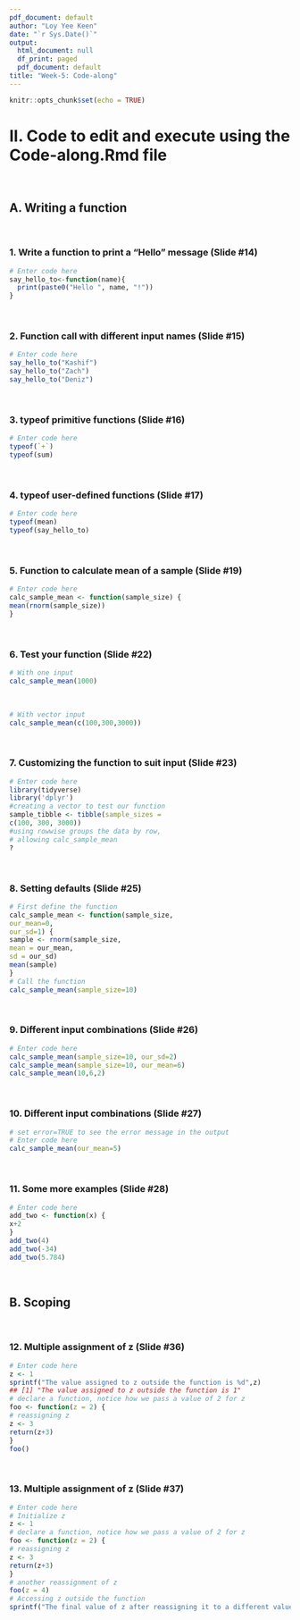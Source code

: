 ```yaml
---
pdf_document: default
author: "Loy Yee Keen"
date: "`r Sys.Date()`"
output:
  html_document: null
  df_print: paged
  pdf_document: default
title: "Week-5: Code-along"
---
```


  ```r
knitr::opts_chunk$set(echo = TRUE)
```

# II. Code to edit and execute using the Code-along.Rmd file 
<br>

## A. Writing a function
<br>

### 1. Write a function to print a "Hello" message (Slide #14)

```r
# Enter code here
say_hello_to<-function(name){
  print(paste0("Hello ", name, "!"))
}
```
<br>

### 2. Function call with different input names (Slide #15)

```r
# Enter code here
say_hello_to("Kashif")
say_hello_to("Zach")
say_hello_to("Deniz")
```
<br>

### 3. typeof primitive functions (Slide #16)

```r
# Enter code here
typeof(`+`)
typeof(sum)
```
<br>

### 4. typeof user-defined functions (Slide #17)

```r
# Enter code here
typeof(mean)
typeof(say_hello_to)
```
<br>

### 5. Function to calculate mean of a sample (Slide #19)

```r
# Enter code here
calc_sample_mean <- function(sample_size) {
mean(rnorm(sample_size))
}
```
<br>

### 6. Test your function (Slide #22)

```r
# With one input
calc_sample_mean(1000)
```
<br>
```r
# With vector input
calc_sample_mean(c(100,300,3000))
```
<br>

### 7. Customizing the function to suit input (Slide #23)

```r
# Enter code here
library(tidyverse)
library('dplyr')
#creating a vector to test our function
sample_tibble <- tibble(sample_sizes =
c(100, 300, 3000))
#using rowwise groups the data by row,
# allowing calc_sample_mean
?
```
<br>

### 8. Setting defaults (Slide #25)

```r
# First define the function
calc_sample_mean <- function(sample_size,
our_mean=0,
our_sd=1) {
sample <- rnorm(sample_size,
mean = our_mean,
sd = our_sd)
mean(sample)
}
# Call the function 
calc_sample_mean(sample_size=10)
```
<br>

### 9. Different input combinations (Slide #26)

```r
# Enter code here 
calc_sample_mean(sample_size=10, our_sd=2)
calc_sample_mean(sample_size=10, our_mean=6)
calc_sample_mean(10,6,2)
```
<br>

### 10. Different input combinations (Slide #27)

```r
# set error=TRUE to see the error message in the output
# Enter code here 
calc_sample_mean(our_mean=5)
```
<br>

### 11. Some more examples (Slide #28)

```r
# Enter code here 
add_two <- function(x) {
x+2
}
add_two(4)
add_two(-34)
add_two(5.784)
```
<br>

## B. Scoping
<br>

### 12. Multiple assignment of z (Slide #36)

```r
# Enter code here
z <- 1
sprintf("The value assigned to z outside the function is %d",z)
## [1] "The value assigned to z outside the function is 1"
# declare a function, notice how we pass a value of 2 for z
foo <- function(z = 2) {
# reassigning z
z <- 3
return(z+3)
}
foo()
```
<br>

### 13. Multiple assignment of z (Slide #37)

```r
# Enter code here
# Initialize z
z <- 1
# declare a function, notice how we pass a value of 2 for z
foo <- function(z = 2) {
# reassigning z
z <- 3
return(z+3)
}
# another reassignment of z
foo(z = 4)
# Accessing z outside the function
sprintf("The final value of z after reassigning it to a different value inside the function is %d",z)
```
<br>